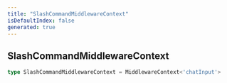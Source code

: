 ```yaml
---
title: "SlashCommandMiddlewareContext"
isDefaultIndex: false
generated: true
---
```



<!-- This file was generated from the CommandKit source. Do not modify. Instead, re-run the "docgen" script -->


## SlashCommandMiddlewareContext

<GenerationInfo sourceFile="packages/commandkit/src/app/commands/Context.ts" sourceLine="71" packageName="commandkit" />



```ts title="Signature"
type SlashCommandMiddlewareContext = MiddlewareContext<'chatInput'>
```
